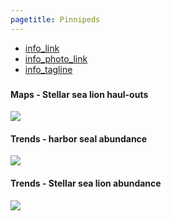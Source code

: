```yaml
---
pagetitle: Pinnipeds
---
```


- [info_link](https://olympiccoast.noaa.gov/living/marinelife/mammals/mammals.html)
- [info_photo_link](https://olympiccoast.noaa.gov/library/pixpages/librarypixpg_sealions.html)
- [info_tagline](Seals and sea lions are pinnipeds and they are some of the most charismatic mammals along the Olympic Coast.)



### {.tabset}

#### Maps - Stellar sea lion haul-outs

![](figures/S.LR.13.9 - Stellar sea lion haulouts in OCNMS.jpg)

#### Trends - harbor seal abundance

![](figures/Appendix S.LR.13.13 - Number of at sea pacific harbor seals off WA 2008-2019.jpg)

#### Trends - Stellar sea lion abundance

![](figures/S.LR.13.9 - Stellar sea lion abundance 1989-2013.jpg)
